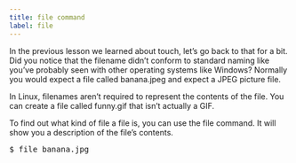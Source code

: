 ```yaml
---
title: file command
label: file
---
```


In the previous lesson we learned about touch, let’s go back to that for a bit. Did you notice that the filename didn’t conform to standard naming like you’ve probably seen with other operating systems like Windows? Normally you would expect a file called banana.jpeg and expect a JPEG picture file.

In Linux, filenames aren’t required to represent the contents of the file. You can create a file called funny.gif that isn’t actually a GIF.

To find out what kind of file a file is, you can use the file command. It will show you a description of the file’s contents.

<pre>$ file banana.jpg</pre>
